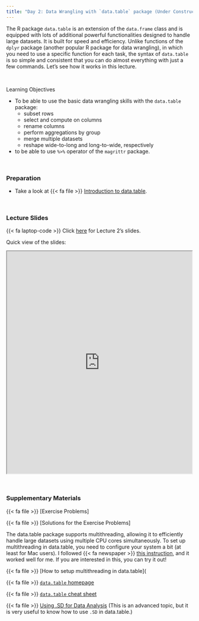 ```yaml
---
title: "Day 2: Data Wrangling with `data.table` package (Under Construction)"
---
```



The R package `data.table` is an extension of the `data.frame` class and is equipped with lots of additional powerful functionalities designed to handle large datasets. It is built for speed and efficiency. Unlike functions of the `dplyr` package (another popular R package for data wrangling), in which you need to use a specific function for each task, the syntax of `data.table` is so simple and consistent that you can do almost everything with just a few commands. Let's see how it works in this lecture.

<br>

:::{.goals}
::::{.goals-header}
Learning Objectives
::::
::::{.goals-container}
+ To be able to use the basic data wrangling skills with the `data.table` package:
  + subset rows
  + select and compute on columns
  + rename columns
  + perform aggregations by group
  + merge multiple datasets
  + reshape wide-to-long and long-to-wide, respectively
+ to be able to use `%>%` operator of the `magrittr` package.
::::
:::

<br>

### Preparation
+ Take a look at {{< fa file >}} [Introduction to data.table](https://cran.r-project.org/web/packages/data.table/vignettes/datatable-intro.html).

<br>

### Lecture Slides
{{< fa laptop-code >}}  Click [here](https://shunkei3.github.io/R-slides/Lec_notes/Lec2/Lec2.html){target="_blank"} for Lecture 2's slides.


Quick view of the slides:


```{=html}
<div style="display: flex; justify-content: center;"> 
<iframe width="900" height="600" src="https://shunkei3.github.io/R-slides/Lec_notes/Lec2/Lec2.html" title="Webpage example"></iframe>
</div>
```

<br>

### Supplementary Materials

{{< fa file >}} [Exercise Problems]

{{< fa file >}} [Solutions for the Exercise Problems]


The data.table package supports multithreading, allowing it to efficiently handle large datasets using multiple CPU cores simultaneously. To set up multithreading in data.table, you need to configure your system a bit (at least for Mac users). I followed {{< fa newspaper >}} [this instruction](https://github.com/Rdatatable/data.table/wiki/Installation#linux-and-mac), and it worked well for me. If you are interested in this, you can try it out!

{{< fa file >}} [How to setup multithreading in data.table](


{{< fa file >}} [`data.table` homepage](https://rdatatable.gitlab.io/data.table/)

{{< fa file >}} [`data.table` cheat sheet](https://raw.githubusercontent.com/rstudio/cheatsheets/master/datatable.pdf)

{{< fa file >}} [Using .SD for Data Analysis](https://cran.r-project.org/web/packages/data.table/vignettes/datatable-sd-usage.html) (This is an advanced topic, but it is very useful to know how to use `.SD` in data.table.)


<!-- :::{.solutionbox}

::::{.solutionbox-header}
:::: {.solutionbox-icon}
::::
This is my test note
::::

:::{.solutionbox-body}
Add some content inside of it
:::

::: -->

